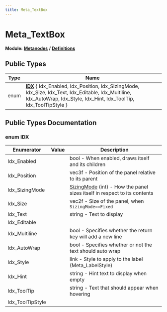 ```yaml
---
title: Meta_TextBox
---
```


# Meta_TextBox

**Module:** **[Metanodes](../../modules/metanodes/index.mdx)** **/** **[Definitions](../../modules/metanodes/definitions.mdx)**

## Public Types

| Type           | Name           |
| -------------- | -------------- |
| enum| **[IDX](#enum-idx)** \{ Idx_Enabled, Idx_Position, Idx_SizingMode, Idx_Size, Idx_Text, Idx_Editable, Idx_Multiline, Idx_AutoWrap, Idx_Style, Idx_Hint, Idx_ToolTip, Idx_ToolTipStyle \} |

## Public Types Documentation

### enum IDX

| Enumerator | Value | Description |
| ---------- | ----- | ----------- |
| Idx_Enabled | | bool - When enabled, draws itself and its children   |
| Idx_Position | | vec3f - Position of the panel relative to its parent   |
| Idx_SizingMode | | [SizingMode](../metanodes/meta-panel.mdx#enum-sizingmode) (int) - How the panel sizes itself in respect to its contents   |
| Idx_Size | | vec2f - Size of the panel, when `SizingMode==Fixed`  |
| Idx_Text | | string - Text to display   |
| Idx_Editable | |   |
| Idx_Multiline | | bool - Specifies whether the return key will add a new line   |
| Idx_AutoWrap | | bool - Specifies whether or not the text should auto wrap   |
| Idx_Style | | link - Style to apply to the label (Meta_LabelStyle)   |
| Idx_Hint | | string - Hint text to display when empty   |
| Idx_ToolTip | | string - Text that should appear when hovering   |
| Idx_ToolTipStyle | |   |
